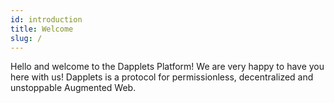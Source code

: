 ```yaml
---
id: introduction
title: Welcome
slug: /
---
```



Hello and welcome to the Dapplets Platform! We are very happy to have you here with us! Dapplets is a protocol for permissionless, decentralized and unstoppable Augmented Web.

##

<FeatureList>
<Line title="Introduction to Dapplets">
<Feature url="https://dapplets.org/#what-is" title="What are Dapplets" subtitle="Basic things about Dapplets" image="/svg/what.svg" />
<Feature url="/docs/how-to-use-dapplets/" title="How to Use Dapplets" subtitle="Installation, activation, settings" image="/svg/how.svg" />
<Feature url="/docs/get-started/" title="Your First Dapplet" subtitle="Quickly create a basic Dapplet" image="/svg/first.svg" />
</Line>

<Line title="Dapplet Development">
  <Feature
    url="/docs/exercises/"
    title="Dapplet Creation Guide"
    subtitle="API description, implementation examples"
    image="/svg/creation.svg"
  />
  <Feature
    url="/docs/publishing/"
    title="Dapplet Publication"
    subtitle="Publishing in Dapplets Registry, working with the Developers tab"
    image="/svg/publication.svg"
  />
  <Feature
    url="/docs/using-adapters"
    title="Adapters API"
    subtitle="API description for working with existing adapters"
    image="/svg/adapters.svg"
  />
</Line>

<Line title="Other Resources">
  <Feature url="/docs/faq" title="FAQ" subtitle="Answering common questions" image="/svg/faq.svg" />
  <Feature
    url="/docs/whitepapers/summary"
    title="Whitepapers"
    subtitle="Dive into the details of the project"
    image="/svg/whitepapers.svg"
  />
  <Feature
    url="/docs/config"
    title="Advanced"
    subtitle="For those who want to know more"
    image="/svg/advanced.svg"
  />
</Line>

<Line title="Contact us" desc='If you have any questions, or simply would want to chat with us, please do through one of our official channels.
Also, jump into our Discord server!'>
<Feature url="https://twitter.com/dapplets_org" isContacts title="X" subtitle="@dapplets_org" image="/svg/x.svg" />
<Feature url="https://discord.gg/YcxbkcyjMV" isContacts title="Discord" subtitle="Dapplets Project" image="/svg/discord.svg" />
<Feature url="https://t.me/dapplets" isContacts title="Telegram" subtitle="@dapplets" image="/svg/tg.svg" />
</Line>
</FeatureList>
